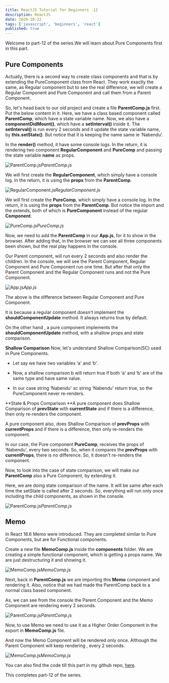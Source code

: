 ```yaml
---
title: ReactJS Tutorial for Beginners -12
description: ReactJS
date: 2020-10-22
tags: ['javascript', 'beginners', 'react']
published: true
---
```



Welcome to part-12 of the series.We will learn about Pure Components first in this part.

## Pure Components

Actually, there is a second way to create class components and that is by extending the PureComponent class from React. They work exactly the same, as Regular component but to see the real difference, we will create a Regular Component and Pure Component and call them from a Parent Component.

So, let's head back to our old project and create a file **ParentComp.js** first. Put the below content in it. Here, we have a class based component called **ParentComp**, which have a state variable name. Now, we also have a **componentDidMount()**, which have a **setInterval()** inside it. The **setInterval()** is run every 2 seconds and it update the state variable name, by **this.setState()**. But notice that it is keeping the name same ie ‘Nabendu'.

In the **render()** method, it have some console logs. In the return, it is rendering two component **RegularComponent** and **PureComp** and passing the state variable **name** as props.

![ParentComp.js](https://ik.imagekit.io/thewebdev/React-Basics/12/1_hImeZgjW1O.png)*ParentComp.js*

We will first create the **RegularComponent**, which simply have a console log. In the return, it is using the **props** from the **ParentComp**.

![RegularComponent.js](https://ik.imagekit.io/thewebdev/React-Basics/12/2_lFO46uUty.png)*RegularComponent.js*

We will first create the **PureComp**, which simply have a console log. In the return, it is using the **props** from the **ParentComp**. But notice the import and the extends, both of which is **PureComponent** instead of the regular **Component**.

![PureComp.js](https://ik.imagekit.io/thewebdev/React-Basics/12/3_3mNgRFsRes.png)*PureComp.js*

Now, we need to add the **ParentComp** in our **App.js**, for it to show in the browser. After adding that, in the browser we can see all three components been shown, but the real play happens in the console.

Our Parent component, will run every 2 seconds and also render the children. In the console, we will see the Parent Component, Regular Component and Pure Component run one time. But after that only the Parent Component and the Regular Component runs and not the Pure Component.

![App.js](https://ik.imagekit.io/thewebdev/React-Basics/12/4_wjklsLW6He.png)*App.js*

The above is the difference between Regular Component and Pure Component.

It is because a regular component doesn't implement the **shouldComponentUpdate** method. It always returns true by default.

On the other hand , a pure component implements the **shouldComponentUpdate** method, with a shallow props and state comparison.

**Shallow Comparison**
Now, let's understand Shallow Comparison(SC) used in Pure Components.

* Let say we have two variables ‘a' and ‘b'.

* Now, a shallow comparison b will return true if both ‘a' and ‘b' are of the same type and have same value.

* In our case string ‘Nabendu' sc string ‘Nabendu' return true, so the PureComponent never re-renders.

**State & Props Comparison
**A pure component does Shallow Comparison of **prevState** with **currentState** and if there is a difference, then only re-renders the component.

A pure component also, does Shallow Comparison of **prevProps** with **currentProps** and if there is a difference, then only re-renders the component.

In our case, the Pure component **PureComp**, receives the props of ‘Nabendu', every two seconds. So, when it compares the **prevProps** with **currentProps**, there is no difference. So, it doesn't re-renders the component.

Now, to look into the case of state comparison, we will make our **ParentComp** also a Pure Component, by extending it.

Here, we are doing state comparison of the name. It will be same after each time the setState is called after 2 seconds. So, everything will run only once including the child components, as shown in the console.

![ParentComp.js](https://ik.imagekit.io/thewebdev/React-Basics/12/5_bAqCaKagzB.png)*ParentComp.js*

## Memo

In React 16.6 Memo were introduced. They are completed similar to Pure Components, but are for Functional components.

Create a new file **MemoComp.js** inside the **components** folder. We are creating a simple functional component, which is getting a props name. We are just destructuring it and showing it.

![MemoComp.js](https://ik.imagekit.io/thewebdev/React-Basics/12/6_5b3VG2jjJa.png)*MemoComp.js*

Next, back in **ParentComp.js** we are importing this **Memo** component and rendering it. Also, notice that we had made the ParentComp back to a normal class based component.

As, we can see from the console the Parent Component and the Memo Component are rendering every 2 seconds.

![ParentComp.js](https://ik.imagekit.io/thewebdev/React-Basics/12/7_ouNM2Y20RV.png)*ParentComp.js*

Now, to use Memo we need to use it as a Higher Order Component in the export in **MemoComp.js** file.

And now the Memo Component will be rendered only once. Although the Parent Component will keep rendering , every 2 seconds.

![MemoComp.js](https://ik.imagekit.io/thewebdev/React-Basics/12/8_60OUINkRte.png)*MemoComp.js*

You can also find the code till this part in my github repo, [here](https://github.com/nabendu82/React-Basics).

This completes part-12 of the series.
